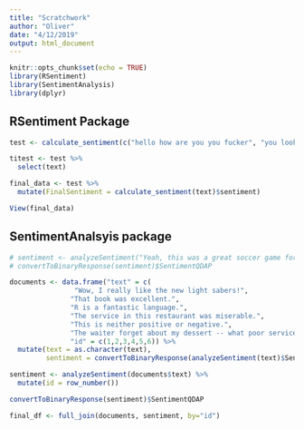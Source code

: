 ```yaml
---
title: "Scratchwork"
author: "Oliver"
date: "4/12/2019"
output: html_document
---
```


```r
knitr::opts_chunk$set(echo = TRUE)
library(RSentiment)
library(SentimentAnalysis)
library(dplyr)
```

## RSentiment Package

```r
test <- calculate_sentiment(c("hello how are you you fucker", "you look so good today", "I love you", "I hate hate hate hate hate you", "hello how are you you fucker", "Aw yeah incest is illegal. Jerking off in the same room with a guy who happens to be your cousin is not illegal. Weird, maybe. But illegal, no. Get your facts right idiot")) 

titest <- test %>% 
  select(text)

final_data <- test %>% 
  mutate(FinalSentiment = calculate_sentiment(text)$sentiment)

View(final_data)
```

## SentimentAnalsyis package

```r
# sentiment <- analyzeSentiment("Yeah, this was a great soccer game for the  German team!")
# convertToBinaryResponse(sentiment)$SentimentQDAP

documents <- data.frame("text" = c(
                "Wow, I really like the new light sabers!",
               "That book was excellent.",
               "R is a fantastic language.",
               "The service in this restaurant was miserable.",
               "This is neither positive or negative.",
               "The waiter forget about my dessert -- what poor service!"),
               "id" = c(1,2,3,4,5,6)) %>% 
  mutate(text = as.character(text),
         sentiment = convertToBinaryResponse(analyzeSentiment(text)$SentimentQDAP))

sentiment <- analyzeSentiment(documents$text) %>% 
  mutate(id = row_number())

convertToBinaryResponse(sentiment)$SentimentQDAP

final_df <- full_join(documents, sentiment, by="id")

```

